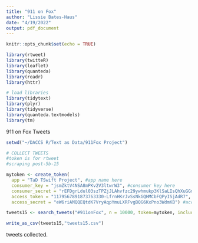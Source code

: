 ```yaml
---
title: "911 on Fox"
author: "Lissie Bates-Haus"
date: "4/19/2022"
output: pdf_document
---
```


```r
knitr::opts_chunk$set(echo = TRUE)
```

```r

library(rtweet)
library(twitteR)
library(leaflet)
library(quanteda)
library(readr)
library(httr)

# load libraries
library(tidytext)
library(plyr)
library(tidyverse)
library(quanteda.textmodels)
library(tm)

```

911 on Fox Tweets

```r

setwd("~/DACCS R/Text as Data/911Fox Project")

# COLLECT TWEETS
#token is for rtweet
#scraping post-5b-15

mytoken <- create_token(
  app = "TaD TSwift Project", #app name here
  consumer_key = "jsmZktV4NSA8mPKv2V3ltwrW3", #consumer key here
  consumer_secret = "rEFDgrLdul03szTPZjJLAhvfzc29ywhmukp3KlSaLIsQhXuGGm", #consumer secret here
  access_token = "1179567891873763330-LfrnHKrJvSsNkGQHMCbFQPyISjAdR7", #access token here
  access_secret = "eW6riAMQQEQtdK7VryAqpYmuLXRFvgBQG6KxPno3WdmKB") #access secret here

tweets15 <- search_tweets("#911onFox", n = 10000, token=mytoken, include_rts = FALSE, lang = "en") 

write_as_csv(tweets15,"tweets15.csv")

```

tweets collected.



